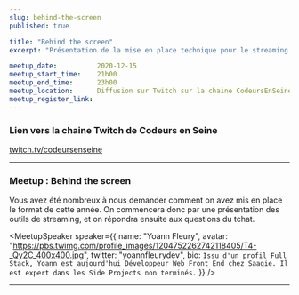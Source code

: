 ```yaml
---
slug: behind-the-screen
published: true

title: "Behind the screen"
excerpt: "Présentation de la mise en place technique pour le streaming de l'édition 2020 de Codeurs en Seine"

meetup_date:          2020-12-15
meetup_start_time:    21h00
meetup_end_time:      23h00
meetup_location:      Diffusion sur Twitch sur la chaine CodeursEnSeine
meetup_register_link: 
---
```



### Lien vers la chaine Twitch de Codeurs en Seine

<a href="https://www.twitch.tv/codeursenseine">twitch.tv/codeursenseine</a>

---

### Meetup : Behind the screen

Vous avez été nombreux à nous demander comment on avez mis en place le format de
cette année. On commencera donc par une présentation des outils de streaming, et
on répondra ensuite aux questions du tchat.

<MeetupSpeaker speaker={{
  name: "Yoann Fleury",
  avatar: "https://pbs.twimg.com/profile_images/1204752262742118405/T4-_Qy2C_400x400.jpg",
  twitter: "yoannfleurydev",
  bio: `
Issu d'un profil Full Stack, Yoann est aujourd'hui Développeur Web Front End
chez Saagie. Il est expert dans les Side Projects non terminés.
`
}} />



---